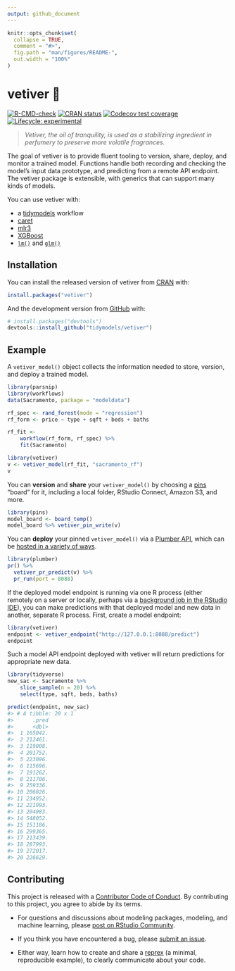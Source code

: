 ```yaml
---
output: github_document
---
```


<!-- README.md is generated from README.Rmd. Please edit that file -->

```r
knitr::opts_chunk$set(
  collapse = TRUE,
  comment = "#>",
  fig.path = "man/figures/README-",
  out.width = "100%"
)
```

# vetiver 🏺

<!-- badges: start -->
[![R-CMD-check](https://github.com/tidymodels/vetiver/workflows/R-CMD-check/badge.svg)](https://github.com/tidymodels/vetiver/actions)
[![CRAN status](https://www.r-pkg.org/badges/version/vetiver)](https://CRAN.R-project.org/package=vetiver)
[![Codecov test coverage](https://codecov.io/gh/tidymodels/vetiver/branch/main/graph/badge.svg)](https://app.codecov.io/gh/tidymodels/vetiver?branch=main)
[![Lifecycle: experimental](https://img.shields.io/badge/lifecycle-experimental-orange.svg)](https://lifecycle.r-lib.org/articles/stages.html#experimental)
<!-- badges: end -->

> _Vetiver, the oil of tranquility, is used as a stabilizing ingredient in perfumery to preserve more volatile fragrances._

The goal of vetiver is to provide fluent tooling to version, share, deploy, and monitor a trained model. Functions handle both recording and checking the model's input data prototype, and predicting from a remote API endpoint. The vetiver package is extensible, with generics that can support many kinds of models.

You can use vetiver with:

- a [tidymodels](https://www.tidymodels.org/) workflow
- [caret](https://topepo.github.io/caret/)
- [mlr3](https://mlr3.mlr-org.com/)
- [XGBoost](https://xgboost.readthedocs.io/en/latest/R-package/)
- [`lm()`](https://stat.ethz.ch/R-manual/R-patched/library/stats/html/lm.html) and [`glm()`](https://stat.ethz.ch/R-manual/R-patched/library/stats/html/glm.html)

## Installation

You can install the released version of vetiver from [CRAN](https://CRAN.R-project.org) with:

``` r
install.packages("vetiver")
```

And the development version from [GitHub](https://github.com/) with:

``` r
# install.packages("devtools")
devtools::install_github("tidymodels/vetiver")
```

## Example

A `vetiver_model()` object collects the information needed to store, version, and deploy a trained model. 

```r
library(parsnip)
library(workflows)
data(Sacramento, package = "modeldata")

rf_spec <- rand_forest(mode = "regression")
rf_form <- price ~ type + sqft + beds + baths

rf_fit <- 
    workflow(rf_form, rf_spec) %>%
    fit(Sacramento)

library(vetiver)
v <- vetiver_model(rf_fit, "sacramento_rf")
v
```

You can **version** and **share** your `vetiver_model()` by choosing a [pins](https://pins.rstudio.com) "board" for it, including a local folder, RStudio Connect, Amazon S3, and more.

```r
library(pins)
model_board <- board_temp()
model_board %>% vetiver_pin_write(v)
```

You can **deploy** your pinned `vetiver_model()` via a [Plumber API](https://www.rplumber.io/), which can be [hosted in a variety of ways](https://www.rplumber.io/articles/hosting.html).


```r
library(plumber)
pr() %>%
  vetiver_pr_predict(v) %>%
  pr_run(port = 8088)
```

If the deployed model endpoint is running via one R process (either remotely on a server or locally, perhaps via a [background job in the RStudio IDE](https://solutions.rstudio.com/r/jobs/)), you can make predictions with that deployed model and new data in another, separate R process. First, create a model endpoint:

```r
library(vetiver)
endpoint <- vetiver_endpoint("http://127.0.0.1:8088/predict")
endpoint
```

Such a model API endpoint deployed with vetiver will return predictions for appropriate new data.

``` r
library(tidyverse)
new_sac <- Sacramento %>% 
    slice_sample(n = 20) %>% 
    select(type, sqft, beds, baths)

predict(endpoint, new_sac)
#> # A tibble: 20 x 1
#>      .pred
#>      <dbl>
#>  1 165042.
#>  2 212461.
#>  3 119008.
#>  4 201752.
#>  5 223096.
#>  6 115696.
#>  7 191262.
#>  8 211706.
#>  9 259336.
#> 10 206826.
#> 11 234952.
#> 12 221993.
#> 13 204983.
#> 14 548052.
#> 15 151186.
#> 16 299365.
#> 17 213439.
#> 18 287993.
#> 19 272017.
#> 20 226629.
```



## Contributing

This project is released with a [Contributor Code of Conduct](https://contributor-covenant.org/version/2/0/CODE_OF_CONDUCT.html). By contributing to this project, you agree to abide by its terms.

- For questions and discussions about modeling packages, modeling, and machine learning, please [post on RStudio Community](https://community.rstudio.com/new-topic?category_id=15&tags=tidymodels,question).

- If you think you have encountered a bug, please [submit an issue](https://github.com/tidymodels/vetiver/issues).

- Either way, learn how to create and share a [reprex](https://reprex.tidyverse.org/articles/articles/learn-reprex.html) (a minimal, reproducible example), to clearly communicate about your code.

